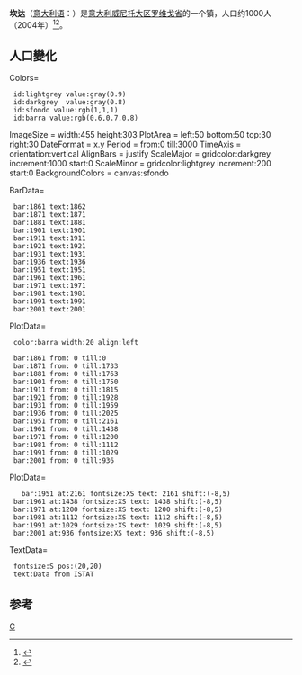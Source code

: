 {{Infobox Settlement
| name = 坎达<br/>Canda
| image_skyline       = Villa Nani Mocenigo (3) (Canda).jpg
| imagesize = 
| image_caption = 
| image_flag = 
| image_shield = 
| pushpin_map = Italy
| pushpin_label_position = bottom
| subdivision_type = 国家
| subdivision_name = {{ITA}}
| subdivision_type1 = [[意大利行政区划|大区]]
| subdivision_name1 = [[威尼托大区|威尼托大区]]
| subdivision_type2 = [[意大利行政区划|省]]
| subdivision_name2 = [[罗维戈省|罗维戈省]]
| elevation_m = 9
| elevation_ft = 
| area_total_km2 = 14.4
| population_as_of = 2004年
| population_total = 958
| population_density_km2 = auto
| timezone = [[CET|CET]]
| utc_offset = +1
| timezone_DST = 
| utc_offset_DST = 
| latd = 45
| latm = 2
| lats = 
| latNS = N
| longd = 11
| longm = 31
| longs = 
| longEW = E
| website =  
}}
'''坎达'''（[[意大利语|意大利语]]：'''{{lang|it|Canda}}'''）是[[意大利|意大利]][[威尼托大区|威尼托大区]][[罗维戈省|罗维戈省]]的一个镇，人口约1000人（2004年）<ref>{{Cite web|url=http://www.comuni-italiani.it/029/lista.html|title=Elenco Comuni Provincia di Rovigo - Veneto|accessdate=2017-08-26|work=www.comuni-italiani.it|archive-date=2017-08-19|archive-url=https://web.archive.org/web/20170819142003/http://www.comuni-italiani.it/029/lista.html|dead-url=no}}</ref><ref>{{Cite web|url=http://www.tuttitalia.it/veneto/provincia-di-rovigo/50-comuni/popolazione/|title=Comuni della Provincia di Rovigo per popolazione|accessdate=2017-08-26|work=Tuttitalia.it|language=it|archive-date=2017-08-26|archive-url=https://web.archive.org/web/20170826234233/http://www.tuttitalia.it/veneto/provincia-di-rovigo/50-comuni/popolazione/|dead-url=no}}</ref>。

==人口變化==
<timeline>
Colors=
  id:lightgrey value:gray(0.9)
  id:darkgrey  value:gray(0.8)
  id:sfondo value:rgb(1,1,1)
  id:barra value:rgb(0.6,0.7,0.8)

ImageSize  = width:455 height:303
PlotArea   = left:50 bottom:50 top:30 right:30
DateFormat = x.y
Period     = from:0 till:3000
TimeAxis   = orientation:vertical
AlignBars  = justify
ScaleMajor = gridcolor:darkgrey increment:1000 start:0
ScaleMinor = gridcolor:lightgrey increment:200 start:0
BackgroundColors = canvas:sfondo

BarData=
  bar:1861 text:1862
  bar:1871 text:1871
  bar:1881 text:1881
  bar:1901 text:1901
  bar:1911 text:1911
  bar:1921 text:1921
  bar:1931 text:1931
  bar:1936 text:1936
  bar:1951 text:1951
  bar:1961 text:1961
  bar:1971 text:1971
  bar:1981 text:1981
  bar:1991 text:1991
  bar:2001 text:2001

PlotData=
  color:barra width:20 align:left

  bar:1861 from: 0 till:0
  bar:1871 from: 0 till:1733
  bar:1881 from: 0 till:1763
  bar:1901 from: 0 till:1750
  bar:1911 from: 0 till:1815
  bar:1921 from: 0 till:1928
  bar:1931 from: 0 till:1959
  bar:1936 from: 0 till:2025
  bar:1951 from: 0 till:2161
  bar:1961 from: 0 till:1438
  bar:1971 from: 0 till:1200
  bar:1981 from: 0 till:1112
  bar:1991 from: 0 till:1029
  bar:2001 from: 0 till:936

PlotData=

    bar:1951 at:2161 fontsize:XS text: 2161 shift:(-8,5)
  bar:1961 at:1438 fontsize:XS text: 1438 shift:(-8,5)
  bar:1971 at:1200 fontsize:XS text: 1200 shift:(-8,5)
  bar:1981 at:1112 fontsize:XS text: 1112 shift:(-8,5)
  bar:1991 at:1029 fontsize:XS text: 1029 shift:(-8,5)
  bar:2001 at:936 fontsize:XS text: 936 shift:(-8,5)

TextData=
  fontsize:S pos:(20,20)
  text:Data from ISTAT

</timeline>

==参考==
{{reflist}}
{{Italy-geo-stub}}
{{Province of Rovigo}}

[[Category:罗维戈省市镇|C]]